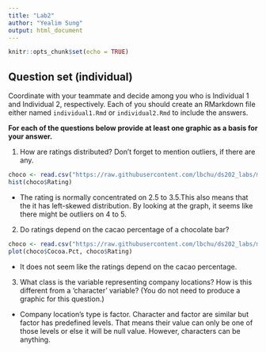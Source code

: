```yaml
---
title: "Lab2"
author: "Yealim Sung"
output: html_document
---
```


```r
knitr::opts_chunk$set(echo = TRUE)
```

## Question set (individual)

Coordinate with your teammate and decide among you who is Individual 1 and Individual 2, respectively. Each of you should create an RMarkdown file either named `individual1.Rmd` or `individual2.Rmd` to include the answers.

**For each of the questions below provide at least one graphic as a basis for your answer.**

1. How are ratings distributed? Don't forget to mention outliers, if there are any.
 
```r
choco <- read.csv("https://raw.githubusercontent.com/lbchu/ds202_labs/master/choco.csv")
hist(choco$Rating)
```

- The rating is normally concentrated on 2.5 to 3.5.This also means that the it has left-skewed distribution. By looking at the graph, it seems like there might be outliers on 4 to 5.

2. Do ratings depend on the cacao percentage of a chocolate bar? 

```r
choco <- read.csv("https://raw.githubusercontent.com/lbchu/ds202_labs/master/choco.csv")
plot(choco$Cocoa.Pct, choco$Rating)
```

- It does not seem like the ratings depend on the cacao percentage.

3. What class is the variable representing company locations? How is this different from a 'character' variable? (You do not need to produce a graphic for this question.)

- Company location's type is factor. Character and factor are similar but factor has predefined levels. That means their value can only be one of those levels or else it will be null value. However, characters can be anything. 